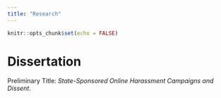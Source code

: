```yaml
---
title: "Research"
---
```


```r
knitr::opts_chunk$set(echo = FALSE)
```

# Dissertation

Preliminary Title: *State-Sponsored Online Harassment Campaigns and Dissent*. 

